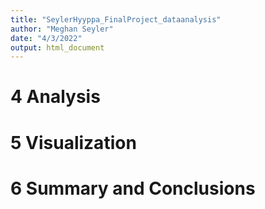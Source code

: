 ```yaml
---
title: "SeylerHyyppa_FinalProject_dataanalysis"
author: "Meghan Seyler"
date: "4/3/2022"
output: html_document
---
```


# 4 Analysis 

# 5 Visualization

# 6 Summary and Conclusions
